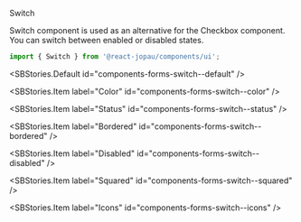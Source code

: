 
<SBTitle>Switch</SBTitle>

<SBDescription>
  Switch component is used as an alternative for the Checkbox component. You can switch between
  enabled or disabled states.
</SBDescription>

```jsx dark
import { Switch } from '@react-jopau/components/ui';
```

<SBStories.Default id="components-forms-switch--default" />

<SBArgsTable component={Switch} />

<SBStories>
<SBStories.Item label="Sizes" id="components-forms-switch--sizes" />

<SBStories.Item label="Color" id="components-forms-switch--color" />

<SBStories.Item label="Status" id="components-forms-switch--status" />

<SBStories.Item label="Bordered" id="components-forms-switch--bordered" />

<SBStories.Item label="Disabled" id="components-forms-switch--disabled" />

<SBStories.Item label="Squared" id="components-forms-switch--squared" />

<SBStories.Item label="Icons" id="components-forms-switch--icons" />
</SBStories>

